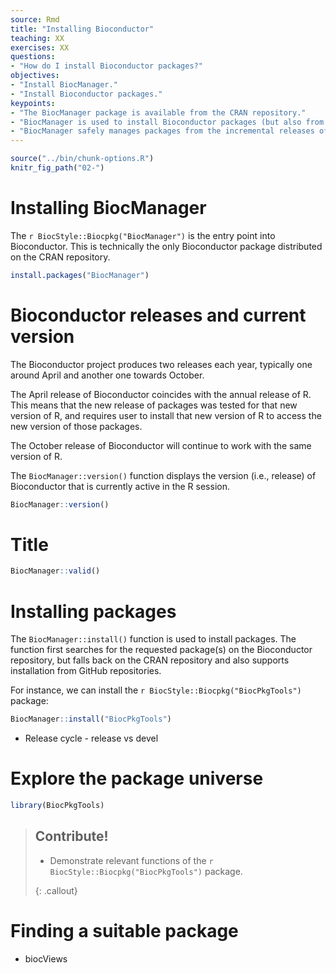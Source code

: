 ```yaml
---
source: Rmd
title: "Installing Bioconductor"
teaching: XX
exercises: XX
questions:
- "How do I install Bioconductor packages?"
objectives:
- "Install BiocManager."
- "Install Bioconductor packages."
keypoints:
- "The BiocManager package is available from the CRAN repository."
- "BiocManager is used to install Bioconductor packages (but also from CRAN and GitHub), and check for updates."
- "BiocManager safely manages packages from the incremental releases of Bioconductor."
---
```


```r
source("../bin/chunk-options.R")
knitr_fig_path("02-")
```

# Installing BiocManager

The `r BiocStyle::Biocpkg("BiocManager")` is the entry point into Bioconductor.
This is technically the only Bioconductor package distributed on the CRAN repository.

```r
install.packages("BiocManager")
```

# Bioconductor releases and current version

The Bioconductor project produces two releases each year, typically one around April and another one towards October.

The April release of Bioconductor coincides with the annual release of R.
This means that the new release of packages was tested for that new version of R, and requires user to install that new version of R to access the new version of those packages.

The October release of Bioconductor will continue to work with the same version of R.

The `BiocManager::version()` function displays the version (i.e., release) of Bioconductor that is currently active in the R session.

```r
BiocManager::version()
```

# Title

```r
BiocManager::valid()
```

# Installing packages

The `BiocManager::install()` function is used to install packages.
The function first searches for the requested package(s) on the Bioconductor repository, but falls back on the CRAN repository and also supports installation from GitHub repositories.

For instance, we can install the `r BiocStyle::Biocpkg("BiocPkgTools")` package:

```r
BiocManager::install("BiocPkgTools")
```

* Release cycle - release vs devel

# Explore the package universe

```r
library(BiocPkgTools)
```

> ## Contribute!
>
> - Demonstrate relevant functions of the `r BiocStyle::Biocpkg("BiocPkgTools")` package.
>
{: .callout}

# Finding a suitable package

* biocViews
